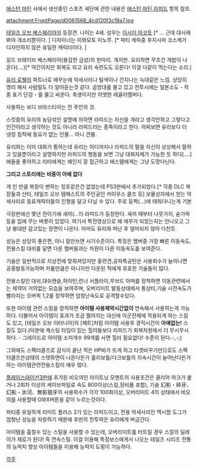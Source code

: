 [[애스턴 마틴]] 사에서 생산중인 스포츠 세단에 관한 내용은 [[애스턴 마틴 라피드]] 항목 참조.

attachment:FrontPage/d0061568_4cd120f3c19a7.jpg

[[테일즈 오브 베스페리아]]의 등장견. 나이는 4세.
성우는 [[이시이 마코토]] [* ... 근데 대사래봐야 개소리뿐이다. ]
디자이너는 이와모토 미노루. [* 파티 캐릭중 후지시마 코스케가 디자인하지 않은 유일한 캐릭터이다. ]


길드 브레이브 베스페리아(용감한 금성)의 한마리. 개지만.
요리하면 무조건 개밥이 나온다(....)[* 약간이지만 회복도 되고 요리 숙련도도 오른다! 이걸 다같이 먹는다는 소리.]

[[유리 로웰]]의 파트너로 애꾸눈에 악세사리나 털색이나 간지나는 늑대같은 느낌. 상당히 영리 해서 사람말도 다 알아듣는것 같다. 곰방대를 물고 있고 전투시에는 일본소도 - 작중 표기 단검 - 를 물고 싸운다. 축생이지만 어엿한 레귤러멤버다.

사용하는 보디 브라스티아는 전 주인의 것.

스킷중의 유리의 농담섞인 설명에 의하면 라피드는 자신을 개라고 생각안하고 그렇다고 인간이라고 생각하는 것도 아니라 라피드라는 종족이라고 한다. 어찌보면 유리보다 더 냉정 침착에 동요가 없는 인물... 아니 견물.

유리와는 이미 대화가 통하는데 유리는 어디까지나 라피드의 말을 자신이 상상해서 말하고 있을뿐이라고 설명하지만 라피드의 행동을 보면 그냥 대화자체가 가능한 듯 하다[....]
애들을 좋아하고 리타에게는 왜인지 잘 접근하고 에스텔에게는 그냥 도망다닌다.

'''그리고 스토리에는 비중이 아예 없다'''

개 인 만큼 복장이 변하는 칭호같은건 없었는데 PS3판에서 추가되었다.[* 각종 DLC 복장들과 산타, 테일즈 오브 템페스트의 주인공인 카이우스 쿨즈 등]
보물상자에서 얻는 악세사리로 동료캐릭터들의 인형을 달고 다닐 수 있다. 주로 등짝(...)에 태워다니는게 기본

극장판에선 몇년 전이기에 새끼(...!!) 라피드가 등장한다. 새끼 때부터 나뭇가지, 숟가락등을 입에 무는 버릇이 있었다. 여기서 특전영상으로 왜 애꾸가 되었는지는 안나오고 그냥 붕대만 감고있는 장면이 나온다. 아마도 유리와 떠난 후 얼마되지 않아 다친듯. 

성능은 상당히 좋은편, 아니 잘만쓰면 사기수준이다.
특징은 멤버중 가장 빠른 이동속도. 전용스킬 대쉬를 달면 다른 멤버들과는 차원이 다른 이동속도를 보여준다. 

기술은 일반적으로 지상전에 맞춰져있지만 홍련견,공파특공탄은 사용회수가 늘어나면 공중발동가능하며 카롤만큼은 아니지만 다운된 적에게 유효한 기술들이 많다.

전용스킬인 대쉬,대쉬캔슬,하이턴,런너 서플라이,무브드 아머를 장착하면 이동관련에서는 제약이 거의없는 모습을 보여주며, 오버리미트 발동상태에서 통상타,기술 시전속도가 빨라지는 오버퀵 1,2를 장착하면 엄청난속도로 공격할수있다. 

또한 아이템 관련 스킬을 장착하면 '''아이템 사용제약시간없이''' 연속해서 사용하는게 가능하다. 더불어서 아이템이 효과가 조금 떨어지는 대신에 아군전체에 적용되게 하는 스킬도 있고, [테일즈 오브 이터니아]의 [채트]처럼 아이템 사용후 경직시간이 '''아예없는!''' 스킬도 있다.(덕분에 캐스팅 타임이 있는 힐러들보다 라피드가 회복차원에서 더 무시무시하다. - 그레이드로 아이템 소지개수 99개를 사면 힐러 필요없다! 수준이 된다.-_-;)

그외에도 스펙터클즈로 감식이 끝난 적은 HP바가 뜨게 하고 타겟바꾸기만으로도 스펙터클즈쓴상태의 스탯화면이 나온다든가 홀리보틀/다크보틀의 지속시간이 늘어난다든가 하는 아이템관련전용스킬이 매우 많다.

[[플레이스테이션3]]판에 추가된 비오의인 라이트닝 모멘트의 사용조건은 클리어 마크가 붙거나 2회차 이상의 세이브파일로 속도 800이상(스킬,장비품 포함), 기술 幻影・砕牙、幻影・氷河、無影狼牙의 사용회수가 각각 100회이상, 오버리미트 4의 상태에서 비오의를 사용할때 O와X버튼을 같이 누르는것이다.

파티중 유일하게 리미트 플러스 2가 있는 라피드이고, 전용 악세사리인 맥시멈 도그가 엄청난 성능을 자랑하기 때문에 후반의 전투력은 유리에게 버금간다.

아이템을 훔칠수 있는 스틸을 사용할 수 있는데, 오버리미트를 터트릴 경우 스킬의 딜레이가 제로가 된다! 즉 연속스틸. 이걸 이용해 특정보스에게서 나오는 테일즈 시리즈 전통의 능력치 향상 아이템들을 이용해 능력치 도핑이 가능하다.

[[각주]]
